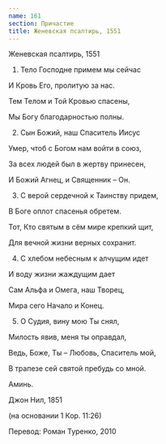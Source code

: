 ```yaml
---
name: 161
section: Причастие
title: Женевская псалтирь, 1551
---
```

Женевская псалтирь, 1551


1. Тело Господне примем мы сейчас

И Кровь Его, пролитую за нас.

Тем Телом и Той Кровью спасены,

Мы Богу благодарностью полны.


2. Сын Божий, наш Спаситель Иисус

Умер, чтоб с Богом нам войти в союз,

За всех людей был в жертву принесен,

И Божий Агнец, и Священник – Он.


3. С верой сердечной к Таинству придем,

В Боге оплот спасенья обретем.

Тот, Кто святым в сём мире крепкий щит,

Для вечной жизни верных сохранит.


4. С хлебом небесным к алчущим идет

И воду жизни жаждущим дает

Сам Альфа и Омега, наш Творец,

Мира сего Начало и Конец.


5. О Судия, вину мою Ты снял,

Милость явив, меня ты оправдал,

Ведь, Боже, Ты – Любовь, Спаситель мой,

В трапезе сей святой пребудь со мной.


Аминь.


Джон Нил, 1851

(на основании 1 Кор. 11:26)

Перевод: Роман Туренко, 2010 